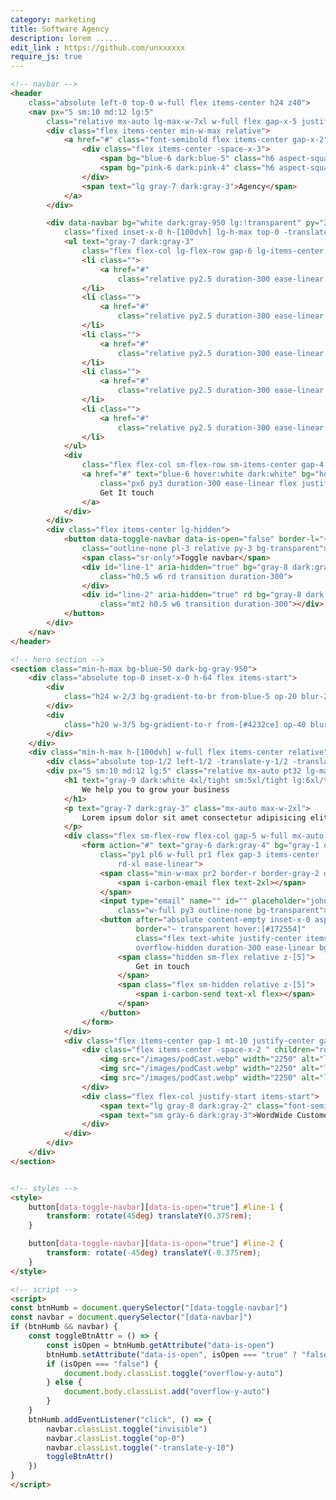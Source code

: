 ```yaml
---
category: marketing
title: Software Agency
description: lorem .....
edit_link : https://github.com/unxxxxxx
require_js: true
---
```



```html
<!-- navbar -->
<header
    class="absolute left-0 top-0 w-full flex items-center h24 z40">
    <nav px="5 sm:10 md:12 lg:5"
        class="relative mx-auto lg-max-w-7xl w-full flex gap-x-5 justify-between items-center">
        <div class="flex items-center min-w-max relative">
            <a href="#" class="font-semibold flex items-center gap-x-2">
                <div class="flex items-center -space-x-3">
                    <span bg="blue-6 dark:blue-5" class="h6 aspect-square rd-full flex"></span>
                    <span bg="pink-6 dark:pink-4" class="h6 aspect-square blur rd-full flex"></span>
                </div>
                <span text="lg gray-7 dark:gray-3">Agency</span>
            </a>
        </div>

        <div data-navbar bg="white dark:gray-950 lg:!transparent" py="32 lg:0" px="5 sm:10 md:12 lg:0"
            class="fixed inset-x-0 h-[100dvh] lg-h-max top-0 -translate-y-10 op-0 invisible lg-visible  lg-translate-y-0 lg-op-100 left-0 w-full lg-top-0 lg-relative  lg-flex lg-justify-between duration-300 ease-linear">
            <ul text="gray-7 dark:gray-3"
                class="flex flex-col lg-flex-row gap-6 lg-items-center lg-w-full lg-justify-center">
                <li class="">
                    <a href="#"
                        class="relative py2.5 duration-300 ease-linear hover-text-blue-6">Solutions</a>
                </li>
                <li class="">
                    <a href="#"
                        class="relative py2.5 duration-300 ease-linear hover-text-blue-6">Company</a>
                </li>
                <li class="">
                    <a href="#"
                        class="relative py2.5 duration-300 ease-linear hover-text-blue-6">Plateform</a>
                </li>
                <li class="">
                    <a href="#"
                        class="relative py2.5 duration-300 ease-linear hover-text-blue-6">Resources</a>
                </li>
                <li class="">
                    <a href="#"
                        class="relative py2.5 duration-300 ease-linear hover-text-blue-6">Contact</a>
                </li>
            </ul>
            <div
                class="flex flex-col sm-flex-row sm-items-center gap-4  lg-min-w-max mt-10 lg-mt-0">
                <a href="#" text="blue-6 hover:white dark:white" bg="hover:blue-7 dark:gray-900 dark:hover:gray-950" border="~ blue-6 dark:gray-8"
                    class="px6 py3 duration-300 ease-linear flex justify-center w-full sm-w-auto rd-xl">
                    Get It touch
                </a>
            </div>
        </div>
        <div class="flex items-center lg-hidden">
            <button data-toggle-navbar data-is-open="false" border-l="~ blue-1 dark:l-gray-8"
                class="outline-none pl-3 relative py-3 bg-transparent">
                <span class="sr-only">Toggle navbar</span>
                <div id="line-1" aria-hidden="true" bg="gray-8 dark:gray-3"
                    class="h0.5 w6 rd transition duration-300">
                </div>
                <div id="line-2" aria-hidden="true" rd bg="gray-8 dark:gray-3"
                    class="mt2 h0.5 w6 transition duration-300"></div>
            </button>
        </div>
    </nav>
</header>

<!-- hero section -->
<section class="min-h-max bg-blue-50 dark-bg-gray-950">
    <div class="absolute top-0 inset-x-0 h-64 flex items-start">
        <div
            class="h24 w-2/3 bg-gradient-to-br from-blue-5 op-20 blur-2xl dark-from-[#170cac] dark-invisible dark-op-40">
        </div>
        <div
            class="h20 w-3/5 bg-gradient-to-r from-[#4232ce] op-40 blur-2xl dark-from-[#670ccf] dark-op-40">
        </div>
    </div>
    <div class="min-h-max h-[100dvh] w-full flex items-center relative">
        <div class="absolute top-1/2 left-1/2 -translate-y-1/2 -translate-x-1/2 w-2/5 aspect-[2/0.5] bg-gradient-to-br from-blue-6 to-pink-4 rd-full op-50 blur-2xl"></div>
        <div px="5 sm:10 md:12 lg:5" class="relative mx-auto pt32 lg-max-w-7xl w-full text-center space-y-10">
            <h1 text="gray-9 dark:white 4xl/tight sm:5xl/tight lg:6xl/tight xl:7xl/tight" class="mx-auto max-w-4xl font-bold">
                We help you to grow your business
            </h1>
            <p text="gray-7 dark:gray-3" class="mx-auto max-w-2xl">
                Lorem ipsum dolor sit amet consectetur adipisicing elit. Deserunt saepe atque enim quasi a ipsum asperiores necessitatibus deleniti, sint quo vel corporis dignissimos
            </p>
            <div class="flex sm-flex-row flex-col gap-5 w-full mx-auto max-w-xl">
                <form action="#" text="gray-6 dark:gray-4" bg="gray-1 dark:gray-9 focus-within:white dark:focus-within:gray-950" border="~ gray-2 dark:gray-8 focus-within:blue-6" shadow="lg gray-2/20 dark:transparent"
                    class="py1 pl6 w-full pr1 flex gap-3 items-center
                        rd-xl ease-linear">
                    <span class="min-w-max pr2 border-r border-gray-2 dark-border-gray-8">
                        <span i-carbon-email flex text-2xl></span>
                    </span>
                    <input type="email" name="" id="" placeholder="johndoe@gmail.com"
                        class="w-full py3 outline-none bg-transparent">
                    <button after="absolute content-empty inset-x-0 aspect-square scale-0 op-70 origin-center duration-300 ease-linear top-0 left-0 bg-[#172554] hover:op-100 hover:scale-[2.5]"
                            border="~ transparent hover:[#172554]"
                            class="flex text-white justify-center items-center w-max min-w-max sm-w-max px6 h12 rd-lg outline-none relative
                            overflow-hidden duration-300 ease-linear bg-blue-6">
                        <span class="hidden sm-flex relative z-[5]">
                            Get in touch
                        </span>
                        <span class="flex sm-hidden relative z-[5]">
                            <span i-carbon-send text-xl flex></span>
                        </span>
                    </button>
                </form>
            </div>
            <div class="flex items-center gap-1 mt-10 justify-center gap-x-3">
                <div class="flex items-center -space-x-2 " children="rd-full ring-4 ring-white dark:ring-gray-950 w-10 h-10 object-cover">
                    <img src="/images/podCast.webp" width="2250" alt="listener avatar">
                    <img src="/images/podCast.webp" width="2250" alt="listener avatar">
                    <img src="/images/podCast.webp" width="2250" alt="listener avatar">
                </div>
                <div class="flex flex-col justify-start items-start">
                    <span text="lg gray-8 dark:gray-2" class="font-semibold">+12k</span>
                    <span text="sm gray-6 dark:gray-3">WordWide Customers</span>
                </div>
            </div>
        </div>
    </div>
</section>


<!-- styles -->
<style>
    button[data-toggle-navbar][data-is-open="true"] #line-1 {
        transform: rotate(45deg) translateY(0.375rem);
    }

    button[data-toggle-navbar][data-is-open="true"] #line-2 {
        transform: rotate(-45deg) translateY(-0.375rem);
    }
</style>

<!-- script -->
<script>
const btnHumb = document.querySelector("[data-toggle-navbar]")
const navbar = document.querySelector("[data-navbar]")
if (btnHumb && navbar) {
    const toggleBtnAttr = () => {
        const isOpen = btnHumb.getAttribute("data-is-open")
        btnHumb.setAttribute("data-is-open", isOpen === "true" ? "false" : "true")
        if (isOpen === "false") {
            document.body.classList.toggle("overflow-y-auto")
        } else {
            document.body.classList.add("overflow-y-auto")
        }
    }
    btnHumb.addEventListener("click", () => {
        navbar.classList.toggle("invisible")
        navbar.classList.toggle("op-0")
        navbar.classList.toggle("-translate-y-10")
        toggleBtnAttr()
    })
}
</script>
```